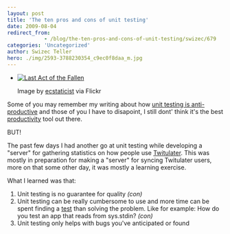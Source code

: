 ```yaml
---
layout: post
title: 'The ten pros and cons of unit testing'
date: 2009-08-04
redirect_from: 
            - /blog/the-ten-pros-and-cons-of-unit-testing/swizec/679
categories: 'Uncategorized'
author: Swizec Teller
hero: ./img/2593-3788230354_c9ec0f8daa_m.jpg
---
```

- [![Last Act of the Fallen](./img/2593-3788230354_c9ec0f8daa_m.jpg "Last Act of the Fallen")](http://www.flickr.com/photos/41864721@N00/3788230354/)

  Image by [ecstaticist](http://www.flickr.com/photos/41864721@N00/3788230354/) via Flickr

Some of you may remember my writing about how [unit testing is anti-productive](http://swizec.com/blog/unit-testing-is-anti-productive/swizec/610) and those of you I have to disapoint, I still dont' think it's the best [productivity](http://en.wikipedia.org/wiki/Productivity "Productivity") tool out there.



BUT!



The past few days I had another go at unit testing while developing a "server" for gathering statistics on how people use [Twitulater](http://twitulater.com "Twitulater"). This was mostly in preparation for making a "server" for syncing Twitulater users, more on that some other day, it was mostly a learning exercise.



What I learned was that:

1. Unit testing is no guarantee for quality _(con)_
2. Unit testing can be really cumbersome to use and more time can be spent finding a [test](http://en.wikipedia.org/wiki/Software_testing "Software testing") than solving the problem. Like for example: How do you test an app that reads from sys.stdin? _(con)_
3. Unit testing only helps with bugs you've anticipated or found